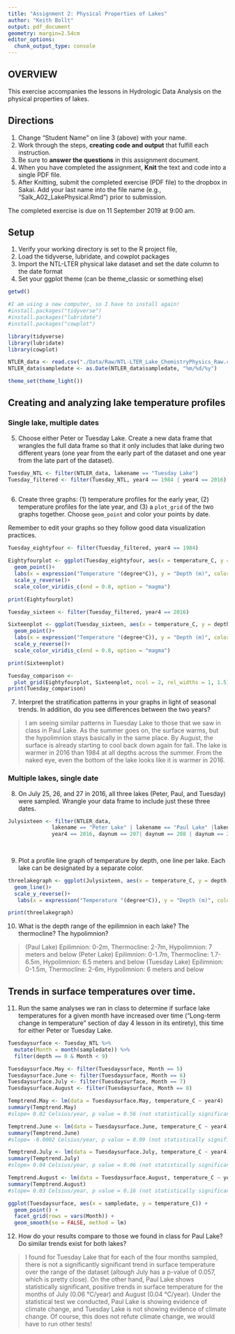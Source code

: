 ```yaml
---
title: "Assignment 2: Physical Properties of Lakes"
author: "Keith Bollt"
output: pdf_document
geometry: margin=2.54cm
editor_options: 
  chunk_output_type: console
---
```


## OVERVIEW

This exercise accompanies the lessons in Hydrologic Data Analysis on the physical properties of lakes. 

## Directions
1. Change "Student Name" on line 3 (above) with your name.
3. Work through the steps, **creating code and output** that fulfill each instruction.
4. Be sure to **answer the questions** in this assignment document.
6. When you have completed the assignment, **Knit** the text and code into a single PDF file.
8. After Knitting, submit the completed exercise (PDF file) to the dropbox in Sakai. Add your last name into the file name (e.g., "Salk_A02_LakePhysical.Rmd") prior to submission.

The completed exercise is due on 11 September 2019 at 9:00 am.

## Setup

1. Verify your working directory is set to the R project file, 
2. Load the tidyverse, lubridate, and cowplot packages
3. Import the NTL-LTER physical lake dataset and set the date column to the date format
4. Set your ggplot theme (can be theme_classic or something else)

```r
getwd()

#I am using a new computer, so I have to install again!
#install.packages("tidyverse")
#install.packages("lubridate")
#install.packages("cowplot") 

library(tidyverse)
library(lubridate)
library(cowplot)

NTLER_data <- read.csv("./Data/Raw/NTL-LTER_Lake_ChemistryPhysics_Raw.csv")
NTLER_data$sampledate <- as.Date(NTLER_data$sampledate, "%m/%d/%y")

theme_set(theme_light())
```

## Creating and analyzing lake temperature profiles

### Single lake, multiple dates

5. Choose either Peter or Tuesday Lake. Create a new data frame that wrangles the full data frame so that it only includes that lake during two different years (one year from the early part of the dataset and one year from the late part of the dataset).

```r
Tuesday_NTL <- filter(NTLER_data, lakename == "Tuesday Lake")
Tuesday_filtered <- filter(Tuesday_NTL, year4 == 1984 | year4 == 2016)
                     
```

6. Create three graphs: (1) temperature profiles for the early year, (2) temperature profiles for the late year, and (3) a `plot_grid` of the two graphs together. Choose `geom_point` and color your points by date. 

Remember to edit your graphs so they follow good data visualization practices.

```r
Tuesday_eightyfour <- filter(Tuesday_filtered, year4 == 1984)

Eightyfourplot <- ggplot(Tuesday_eightyfour, aes(x = temperature_C, y = depth, color = daynum))+
  geom_point()+
  labs(x = expression("Temperature "(degree*C)), y = "Depth (m)", color = "Day Number")+
  scale_y_reverse()+
  scale_color_viridis_c(end = 0.8, option = "magma")

print(Eightyfourplot)

Tuesday_sixteen <- filter(Tuesday_filtered, year4 == 2016)

Sixteenplot <- ggplot(Tuesday_sixteen, aes(x = temperature_C, y = depth, color = daynum))+
  geom_point()+
  labs(x = expression("Temperature "(degree*C)), y = "Depth (m)", color = "Day Number")+
  scale_y_reverse()+
  scale_color_viridis_c(end = 0.8, option = "magma")

print(Sixteenplot)

Tuesday_comparison <-
  plot_grid(Eightyfourplot, Sixteenplot, ncol = 2, rel_widths = 1, 1.5)
print(Tuesday_comparison)
```

7. Interpret the stratification patterns in your graphs in light of seasonal trends. In addition, do you see differences between the two years?

> I am seeing similar patterns in Tuesday Lake to those that we saw in class in Paul Lake. As the summer goes on, the surface warms, but the hypolimnion stays basically in the same place. By August, the surface is already starting to cool back down again for fall. 
The lake is warmer in 2016 than 1984 at all depths across the summer. From the naked eye, even the bottom of the lake looks like it is warmer in 2016.

### Multiple lakes, single date 

8. On July 25, 26, and 27 in 2016, all three lakes (Peter, Paul, and Tuesday) were sampled. Wrangle your data frame to include just these three dates.

```r
Julysixteen <- filter(NTLER_data, 
              lakename == "Peter Lake" | lakename == "Paul Lake" |lakename == "Tuesday Lake",
              year4 == 2016, daynum == 207| daynum == 208 | daynum == 209)
 
              
```

9. Plot a profile line graph of temperature by depth, one line per lake. Each lake can be designated by a separate color.

```r
threelakegraph <- ggplot(Julysixteen, aes(x = temperature_C, y = depth, color = lakename))+
  geom_line()+
  scale_y_reverse()+
   labs(x = expression("Temperature "(degree*C)), y = "Depth (m)", color = "Lake")

print(threelakegraph)
```

10. What is the depth range of the epilimnion in each lake? The thermocline? The hypolimnion?

> 
(Paul Lake) Epilimnion: 0-2m, Thermocline: 2-7m, Hypolimnion: 7 meters and below
(Peter Lake) Epilimnion: 0-1.7m, Thermocline: 1.7-6.5m, Hypolimnion: 6.5 meters and below
(Tuesday Lake) Epilimnion: 0-1.5m, Thermocline: 2-6m, Hypolimnion: 6 meters and below


## Trends in surface temperatures over time. 
11. Run the same analyses we ran in class to determine if surface lake temperatures for a given month have increased over time ("Long-term change in temperature" section of day 4 lesson in its entirety), this time for either Peter or Tuesday Lake. 

```r
Tuesdaysurface <- Tuesday_NTL %>%
  mutate(Month = month(sampledate)) %>%
  filter(depth == 0 & Month < 9)

Tuesdaysurface.May <- filter(Tuesdaysurface, Month == 5)
Tuesdaysurface.June <- filter(Tuesdaysurface, Month == 6)
Tuesdaysurface.July <- filter(Tuesdaysurface, Month == 7)
Tuesdaysurface.August <- filter(Tuesdaysurface, Month == 8)

Temptrend.May <- lm(data = Tuesdaysurface.May, temperature_C ~ year4)
summary(Temptrend.May)
#slope= 0.02 Celsius/year, p value = 0.56 (not statistically significant trend)

Temptrend.June <- lm(data = Tuesdaysurface.June, temperature_C ~ year4)
summary(Temptrend.June)
#slope= -0.0002 Celsius/year, p value = 0.99 (not statistically significant trend)

Temptrend.July <- lm(data = Tuesdaysurface.July, temperature_C ~ year4)
summary(Temptrend.July)
#slope= 0.04 Celsius/year, p value = 0.06 (not statistically significant trend)

Temptrend.August <- lm(data = Tuesdaysurface.August, temperature_C ~ year4)
summary(Temptrend.August)
#slope= 0.03 Celsius/year, p value = 0.16 (not statistically significant trend)

ggplot(Tuesdaysurface, aes(x = sampledate, y = temperature_C)) +
  geom_point() +
  facet_grid(rows = vars(Month)) +
  geom_smooth(se = FALSE, method = lm)
```

12. How do your results compare to those we found in class for Paul Lake? Do similar trends exist for both lakes?

> 
I found for Tuesday Lake that for each of the four months sampled, there is not a significantly significant trend in surface temperature over the range of the dataset (altough July has a p-value of 0.057, which is pretty close).
On the other hand, Paul Lake shows statistically significant, positive trends in surface temperature for the months of July (0.06 °C/year) and August (0.04 °C/year). Under the statistical test we conducted, Paul Lake is showing evidence of climate change, and Tuesday Lake is not showing evidence of climate change. Of course, this does not refute climate change, we would have to run other tests!